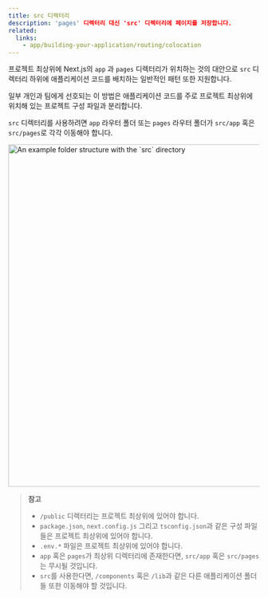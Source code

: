 ```yaml
---
title: src 디렉터리
description: 'pages' 디렉터리 대신 'src' 디렉터리에 페이지를 저장합니다.
related:
  links:
    - app/building-your-application/routing/colocation
---
```


프로젝트 최상위에 Next.js의 `app` 과 `pages` 디렉터리가 위치하는 것의 대안으로 `src` 디렉터리 하위에 애플리케이션 코드를 배치하는 일반적인 패턴 또한 지원합니다.

일부 개인과 팀에게 선호되는 이 방법은 애플리케이션 코드를 주로 프로젝트 최상위에 위치해 있는 프로젝트 구성 파일과 분리합니다.

`src` 디렉터리를 사용하려면 `app` 라우터 폴더 또는 `pages` 라우터 폴더가 `src/app` 혹은 `src/pages`로 각각 이동해야 합니다.

<Image
  alt="An example folder structure with the `src` directory"
  srcLight="/docs/light/project-organization-src-directory.png"
  srcDark="/docs/dark/project-organization-src-directory.png"
  width="1600"
  height="687"
/>

> **참고**
>
> - `/public` 디렉터리는 프로젝트 최상위에 있어야 합니다.  
> - `package.json`, `next.config.js` 그리고 `tsconfig.json`과 같은 구성 파일들은 프로젝트 최상위에 있어야 합니다.
> - `.env.*` 파일은 프로젝트 최상위에 있어야 합니다. 
> - `app` 혹은 `pages`가 최상위 디렉터리에 존재한다면, `src/app` 혹은 `src/pages`는 무시될 것입니다.
> - `src`를 사용한다면, `/components` 혹은 `/lib`과 같은 다른 애플리케이션 폴더들 또한 이동해야 할 것입니다. 
